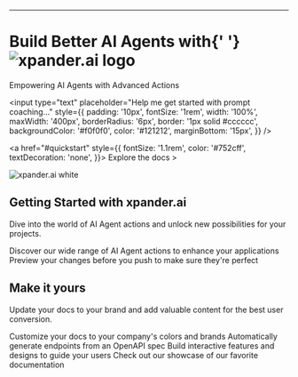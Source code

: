 ----


<div style={{
  display: 'flex',
  flexDirection: 'column',
  alignItems: 'center',
  backgroundColor: '#ffffff',
  color: '#121212',
  padding: '30px 20px',
  fontFamily: 'Helvetica, Arial, sans-serif',
}}>
  <h1 style={{
    display: 'flex',
    alignItems: 'center',
    fontSize: '2rem',
    fontWeight: 'bold',
    marginBottom: '10px',
    textAlign: 'center',
  }}>
    Build Better AI Agents with{' '}
    <img src="logo/purple-black.svg" alt="xpander.ai logo" style={{
      height: '36px',
      marginLeft: '8px',
    }}/>
  </h1>
  
  <p style={{
    fontSize: '1.25rem',
    color: '#333333',
    marginBottom: '15px',
    textAlign: 'center',
  }}>
    Empowering AI Agents with Advanced Actions
  </p>
  
  <input
    type="text"
    placeholder="Help me get started with prompt coaching..."
    style={{
      padding: '10px',
      fontSize: '1rem',
      width: '100%',
      maxWidth: '400px',
      borderRadius: '6px',
      border: '1px solid #cccccc',
      backgroundColor: '#f0f0f0',
      color: '#121212',
      marginBottom: '15px',
    }}
  />
  
  <a href="#quickstart" style={{
    fontSize: '1.1rem',
    color: '#752cff',
    textDecoration: 'none',
  }}>
    Explore the docs &gt;
  </a>
</div>




<img
  className="hidden dark:block"
  src="/logo/white.svg"
  alt="xpander.ai white"
/>

## Getting Started with xpander.ai

Dive into the world of AI Agent actions and unlock new possibilities for your projects.

<CardGroup cols={2}>
  <Card
    title="Explore Our Actions"
    icon="robot"
    href="https://xpander.ai/docs/actions"
  >
    Discover our wide range of AI Agent actions to enhance your applications
  </Card>
  <Card
    title="Preview Changes"
    icon="image"
    href="https://mintlify.com/docs/development"
  >
    Preview your changes before you push to make sure they're perfect
  </Card>
</CardGroup>

## Make it yours

Update your docs to your brand and add valuable content for the best user conversion.

<CardGroup cols={2}>
  <Card
    title="Customize Style"
    icon="palette"
    href="https://mintlify.com/docs/settings/global"
  >
    Customize your docs to your company's colors and brands
  </Card>
  <Card
    title="Reference APIs"
    icon="code"
    href="https://mintlify.com/docs/api-playground/openapi"
  >
    Automatically generate endpoints from an OpenAPI spec
  </Card>
  <Card
    title="Add Components"
    icon="screwdriver-wrench"
    href="https://mintlify.com/docs/components/accordion"
  >
    Build interactive features and designs to guide your users
  </Card>
  <Card
    title="Get Inspiration"
    icon="stars"
    href="https://mintlify.com/customers"
  >
    Check out our showcase of our favorite documentation
  </Card>
</CardGroup>

